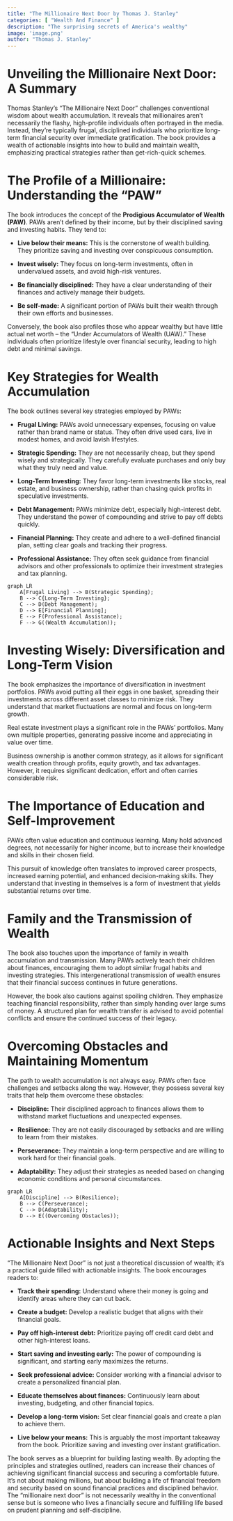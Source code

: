 ```yaml
---
title: "The Millionaire Next Door by Thomas J. Stanley"
categories: [ "Wealth And Finance" ]
description: "The surprising secrets of America's wealthy"
image: 'image.png'
author: "Thomas J. Stanley"
---
```

# Unveiling the Millionaire Next Door: A Summary

Thomas Stanley's "The Millionaire Next Door" challenges conventional wisdom about wealth accumulation. It reveals that millionaires aren't necessarily the flashy, high-profile individuals often portrayed in the media. Instead, they're typically frugal, disciplined individuals who prioritize long-term financial security over immediate gratification. The book provides a wealth of actionable insights into how to build and maintain wealth, emphasizing practical strategies rather than get-rich-quick schemes.


# The Profile of a Millionaire:  Understanding the "PAW"

The book introduces the concept of the **Prodigious Accumulator of Wealth (PAW)**.  PAWs aren't defined by their income, but by their disciplined saving and investing habits. They tend to:

* **Live below their means:**  This is the cornerstone of wealth building.  They prioritize saving and investing over conspicuous consumption.

* **Invest wisely:** They focus on long-term investments, often in undervalued assets, and avoid high-risk ventures.

* **Be financially disciplined:** They have a clear understanding of their finances and actively manage their budgets.

* **Be self-made:** A significant portion of PAWs built their wealth through their own efforts and businesses.

Conversely, the book also profiles those who appear wealthy but have little actual net worth – the “Under Accumulators of Wealth (UAW).”  These individuals often prioritize lifestyle over financial security, leading to high debt and minimal savings.


# Key Strategies for Wealth Accumulation

The book outlines several key strategies employed by PAWs:

* **Frugal Living:**  PAWs avoid unnecessary expenses, focusing on value rather than brand name or status. They often drive used cars, live in modest homes, and avoid lavish lifestyles.

* **Strategic Spending:**  They are not necessarily cheap, but they spend wisely and strategically.  They carefully evaluate purchases and only buy what they truly need and value.

* **Long-Term Investing:**  They favor long-term investments like stocks, real estate, and business ownership, rather than chasing quick profits in speculative investments.

* **Debt Management:**  PAWs minimize debt, especially high-interest debt.  They understand the power of compounding and strive to pay off debts quickly.

* **Financial Planning:**  They create and adhere to a well-defined financial plan, setting clear goals and tracking their progress.

* **Professional Assistance:** They often seek guidance from financial advisors and other professionals to optimize their investment strategies and tax planning.

```mermaid
graph LR
    A[Frugal Living] --> B(Strategic Spending);
    B --> C{Long-Term Investing};
    C --> D(Debt Management);
    D --> E[Financial Planning];
    E --> F(Professional Assistance);
    F --> G((Wealth Accumulation));
```

#  Investing Wisely:  Diversification and Long-Term Vision

The book emphasizes the importance of diversification in investment portfolios.  PAWs avoid putting all their eggs in one basket, spreading their investments across different asset classes to minimize risk. They understand that market fluctuations are normal and focus on long-term growth.

Real estate investment plays a significant role in the PAWs’ portfolios. Many own multiple properties, generating passive income and appreciating in value over time.

Business ownership is another common strategy, as it allows for significant wealth creation through profits, equity growth, and tax advantages.  However, it requires significant dedication, effort and often carries considerable risk.


#  The Importance of Education and Self-Improvement

PAWs often value education and continuous learning.  Many hold advanced degrees, not necessarily for higher income, but to increase their knowledge and skills in their chosen field.

This pursuit of knowledge often translates to improved career prospects, increased earning potential, and enhanced decision-making skills. They understand that investing in themselves is a form of investment that yields substantial returns over time.


#  Family and the Transmission of Wealth

The book also touches upon the importance of family in wealth accumulation and transmission. Many PAWs actively teach their children about finances, encouraging them to adopt similar frugal habits and investing strategies.  This intergenerational transmission of wealth ensures that their financial success continues in future generations.

However, the book also cautions against spoiling children.  They emphasize teaching financial responsibility, rather than simply handing over large sums of money.  A structured plan for wealth transfer is advised to avoid potential conflicts and ensure the continued success of their legacy.


#  Overcoming Obstacles and Maintaining Momentum

The path to wealth accumulation is not always easy.  PAWs often face challenges and setbacks along the way.  However, they possess several key traits that help them overcome these obstacles:

* **Discipline:**  Their disciplined approach to finances allows them to withstand market fluctuations and unexpected expenses.

* **Resilience:**  They are not easily discouraged by setbacks and are willing to learn from their mistakes.

* **Perseverance:**  They maintain a long-term perspective and are willing to work hard for their financial goals.

* **Adaptability:** They adjust their strategies as needed based on changing economic conditions and personal circumstances.

```mermaid
graph LR
    A[Discipline] --> B(Resilience);
    B --> C(Perseverance);
    C --> D(Adaptability);
    D --> E((Overcoming Obstacles));
```


#  Actionable Insights and Next Steps

"The Millionaire Next Door" is not just a theoretical discussion of wealth; it's a practical guide filled with actionable insights.  The book encourages readers to:

* **Track their spending:**  Understand where their money is going and identify areas where they can cut back.

* **Create a budget:**  Develop a realistic budget that aligns with their financial goals.

* **Pay off high-interest debt:**  Prioritize paying off credit card debt and other high-interest loans.

* **Start saving and investing early:**  The power of compounding is significant, and starting early maximizes the returns.

* **Seek professional advice:**  Consider working with a financial advisor to create a personalized financial plan.

* **Educate themselves about finances:**  Continuously learn about investing, budgeting, and other financial topics.

* **Develop a long-term vision:**  Set clear financial goals and create a plan to achieve them.

* **Live below your means:**  This is arguably the most important takeaway from the book. Prioritize saving and investing over instant gratification.

The book serves as a blueprint for building lasting wealth.  By adopting the principles and strategies outlined, readers can increase their chances of achieving significant financial success and securing a comfortable future.  It’s not about making millions, but about building a life of financial freedom and security based on sound financial practices and disciplined behavior.  The "millionaire next door" is not necessarily wealthy in the conventional sense but is someone who lives a financially secure and fulfilling life based on prudent planning and self-discipline.

